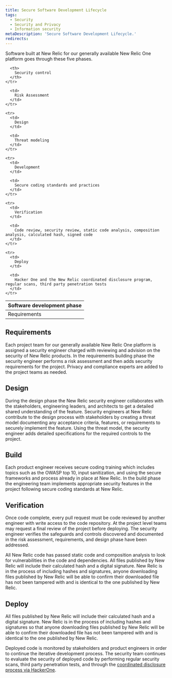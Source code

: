 ```yaml
---
title: Secure Software Development Lifecycle
tags:
  - Security
  - Security and Privacy
  - Information security
metaDescription: 'Secure Software Development Lifecycle.'
redirects:
---
```

Software built at New Relic for our generally available New Relic One platform goes through these five phases.

<table>
  <thead>
    <tr>
      <th style = {{ width: "400px"}}>
        Software development phase
      </th>

      <th>
        Security control
      </th>
    </tr>
  </thead>

  <tbody>
    <tr>
      <td>
        Requirements
      </td>

      <td>
        Risk Assessment
      </td>
    </tr>

    <tr>
      <td>
        Design
      </td>

      <td>
        Threat modeling
      </td>
    </tr>

    <tr>
      <td>
        Development
      </td>

      <td>
        Secure coding standards and practices
      </td>
    </tr>

    <tr>
      <td>
        Verification
      </td>

      <td>
        Code review, security review, static code analysis, composition analysis, calculated hash, signed code
      </td>
    </tr>

    <tr>
      <td>
        Deploy
      </td>

      <td>
        Hacker One and the New Relic coordinated disclosure program, regular scans, third party penetration tests
      </td>
    </tr>
  </tbody>
</table>

## Requirements
Each project team for our generally available New Relic One platform is assigned a security engineer charged with reviewing and advision on the security of New Relic products. In the requirements building phase the security engineer performs a risk assessment and then adds security requirements for the project. Privacy and compliance experts are added to the project teams as needed.

## Design
During the design phase the New Relic security engineer collaborates with the stakeholders, engineering leaders, and architects to get a detailed shared understanding of the feature. Security engineers at New Relic contribute to the design process with stakeholders by creating a threat model documenting any acceptance criteria, features, or requirements to securely implement the feature. Using the threat model, the security engineer adds  detailed specifications for the required controls to the project.

## Build
Each product engineer receives secure coding training which includes topics such as the OWASP top 10, input sanitization, and using the secure frameworks and process already in place at New Relic. In the build phase the engineering team implements appropriate security features in the project following secure coding standards at New Relic.

## Verification
Once code complete, every pull request must be code reviewed by another engineer with write access to the code repository. At the project level teams may request a final review of the project before deploying. The security engineer verifies the safeguards and controls discovered and documented in the risk assessment, requirements, and design phase have been addressed.

All New Relic code has passed static code and composition analysis to look for vulnerabilities in the code and dependencies. All files published by New Relic will include their calculated hash and a digital signature. New Relic is in the process of including hashes and signatures, anyone downloading files published by New Relic will be able to confirm their downloaded file has not been tampered with and is identical to the one published by New Relic.

## Deploy
All files published by New Relic will include their calculated hash and a digital signature. New Relic is in the process of including hashes and signatures so that anyone downloading files published by New Relic will be able to confirm their downloaded file has not been tampered with and is identical to the one published by New Relic.

Deployed code is monitored by stakeholders and product engineers in order to continue the iterative development process. The security team continues to evaluate the security of deployed code by performing regular security scans, third party penetration tests, and through the [coordinated disclosure process via HackerOne](https://docs.newrelic.com/docs/security/new-relic-security/data-privacy/reporting-security-vulnerabilities).
